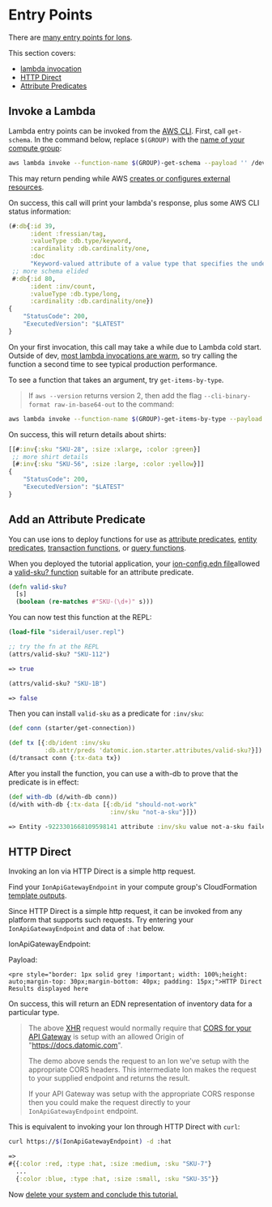 Entry Points
============

There are [many entry points for Ions](ions-reference.html#entry-points).

This section covers:

- [lambda invocation](#invoke-lambda)
- [HTTP Direct](#http-direct)
- [Attribute Predicates](attribute-predicate)

Invoke a Lambda
---------------

Lambda entry points can be invoked from the [AWS CLI](https://docs.aws.amazon.com/cli/latest/reference/lambda/index.html). First, call `get-schema`. In the command below, replace `$(GROUP)` with the [name of your compute group](../operation/howto.html#compute-group-name):

```sh
aws lambda invoke --function-name $(GROUP)-get-schema --payload '' /dev/stdout
```



This may return pending while AWS [creates or configures external resources](https://aws.amazon.com/blogs/compute/tracking-the-state-of-lambda-functions/).

On success, this call will print your lambda's response, plus some AWS CLI status information:

```clojure
(#:db{:id 39,
      :ident :fressian/tag,
      :valueType :db.type/keyword,
      :cardinality :db.cardinality/one,
      :doc
      "Keyword-valued attribute of a value type that specifies the underlying fressian type used for serialization."}
 ;; more schema elided
 #:db{:id 80,
      :ident :inv/count,
      :valueType :db.type/long,
      :cardinality :db.cardinality/one})
{
    "StatusCode": 200,
    "ExecutedVersion": "$LATEST"
}
```



On your first invocation, this call may take a while due to Lambda cold start. Outside of dev, [most lambda invocations are warm](https://blog.symphonia.io/learning-lambda-part-8-addfab6b460d), so try calling the function a second time to see typical production performance.

To see a function that takes an argument, try `get-items-by-type`.

> If `aws --version` returns version 2, then add the flag `--cli-binary-format raw-in-base64-out` to the command:

```bash
aws lambda invoke --function-name $(GROUP)-get-items-by-type --payload '"shirt"' /dev/stdout
```



On success, this will return details about shirts:

```clojure
[[#:inv{:sku "SKU-28", :size :xlarge, :color :green}]
 ;; more shirt details
 [#:inv{:sku "SKU-56", :size :large, :color :yellow}]]
{
    "StatusCode": 200,
    "ExecutedVersion": "$LATEST"
}
```







Add an Attribute Predicate
--------------------------

You can use ions to deploy functions for use as [attribute predicates](../schema/schema-reference.html#attribute-predicates), [entity predicates](../schema/schema-reference.html#entity-predicates), [transaction functions](../transactions/transaction-functions.html#custom), or [query functions](../query/query-data-reference.html#calling-clojure-functions).

When you deployed the tutorial application, your [ion-config.edn file](https://github.com/Datomic/ion-starter/blob/master/resources/datomic/ion-config.edn)allowed a [valid-sku? function](https://github.com/Datomic/ion-starter/blob/master/src/datomic/ion/starter/attributes.clj) suitable for an attribute predicate.

```clojure
(defn valid-sku?
  [s]
  (boolean (re-matches #"SKU-(\d+)" s)))
```



You can now test this function at the REPL:

```clojure
(load-file "siderail/user.repl")

;; try the fn at the REPL
(attrs/valid-sku? "SKU-112")
```



```clojure
=> true
```



```clojure
(attrs/valid-sku? "SKU-1B")
```



```clojure
=> false
```



Then you can install `valid-sku` as a predicate for `:inv/sku`:

```clojure
(def conn (starter/get-connection))

(def tx [{:db/ident :inv/sku
          :db.attr/preds 'datomic.ion.starter.attributes/valid-sku?}])
(d/transact conn {:tx-data tx})
```



After you install the function, you can use a with-db to prove that the predicate is in effect:

```clojure
(def with-db (d/with-db conn))
(d/with with-db {:tx-data [{:db/id "should-not-work"
                            :inv/sku "not-a-sku"}]})
```



```clojure
=> Entity -9223301668109598141 attribute :inv/sku value not-a-sku failed pred datomic.ion.starter.attributes/valid-sku?
```







HTTP Direct
-----------

Invoking an Ion via HTTP Direct is a simple http request.

Find your `IonApiGatewayEndpoint` in your compute group's CloudFormation [template outputs](../operation/howto.html#template-outputs).

Since HTTP Direct is a simple http request, it can be invoked from any platform that supports such requests. Try entering your `IonApiGatewayEndpoint` and data of `:hat` below.

 IonApiGatewayEndpoint:  
   
 Payload:  
   
 ```
<pre style="border: 1px solid grey !important; width: 100%;height: auto;margin-top: 30px;margin-bottom: 40px; padding: 15px;">HTTP Direct Results displayed here
```

<![CDATA[
function http_direct () {
    document.getElementById("http-direct-results").innerText = "HTTP Direct Invoked...";

    var service = "https://ion-example.datomic.com";

    var xhr = new XMLHttpRequest();
    xhr.open("POST", service);
    
    xhr.setRequestHeader("Content-Type", "application/json");
    
    xhr.onreadystatechange = function () {
       if (xhr.readyState === 4) {
          if (xhr.status != 200) {
              document.getElementById("http-direct-results").innerText = xhr.status;
          } else {
              document.getElementById("http-direct-results").innerText = xhr.responseText;
          }
          console.log(xhr.status);
          console.log(xhr.responseText);
       }};
    
    var url = document.getElementById("endpoint").value;
    var payload = document.getElementById("http-direct-payload").value;
    var data = {"payload": payload, "url": url}
    
    xhr.send(JSON.stringify(data));
}

document.getElementById("http-direct-submit-form").addEventListener("submit", http_direct);

]]>On success, this will return an EDN representation of inventory data for a particular type.

> The above [XHR](https://developer.mozilla.org/en-US/docs/Web/API/XMLHttpRequest) request would normally require that [CORS for your API Gateway](https://docs.aws.amazon.com/apigateway/latest/developerguide/http-api-cors.html) is setup with an allowed Origin of "<https://docs.datomic.com>".
> 
> The demo above sends the request to an Ion we've setup with the appropriate CORS headers. This intermediate Ion makes the request to your supplied endpoint and returns the result.
> 
> If your API Gateway was setup with the appropriate CORS response then you could make the request directly to your `IonApiGatewayEndpoint` endpoint.

This is equivalent to invoking your Ion through HTTP Direct with `curl`:

```sh
curl https://$(IonApiGatewayEndpoint) -d :hat
```



```clojure
=>
#{{:color :red, :type :hat, :size :medium, :sku "SKU-7"}
  ...
  {:color :blue, :type :hat, :size :small, :sku "SKU-35"}}
```



Now [delete your system and conclude this tutorial.](cleanup.html)